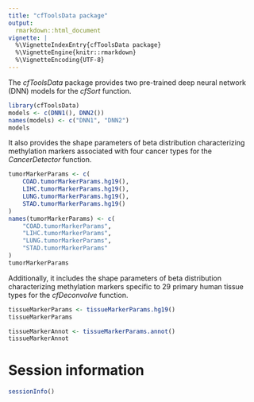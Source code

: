 ```yaml
---
title: "cfToolsData package"
output:
  rmarkdown::html_document
vignette: |
  %\VignetteIndexEntry{cfToolsData package}
  %\VignetteEngine{knitr::rmarkdown}
  %\VignetteEncoding{UTF-8}
---
```


The *cfToolsData* package provides two pre-trained deep neural network (DNN) 
models for the *cfSort* function.

```r
library(cfToolsData)
models <- c(DNN1(), DNN2())
names(models) <- c("DNN1", "DNN2")
models
```

It also provides the shape parameters of beta distribution characterizing 
methylation markers associated with four cancer types for the *CancerDetector* 
function.

```r
tumorMarkerParams <- c(
    COAD.tumorMarkerParams.hg19(),
    LIHC.tumorMarkerParams.hg19(),
    LUNG.tumorMarkerParams.hg19(),
    STAD.tumorMarkerParams.hg19()
)
names(tumorMarkerParams) <- c(
    "COAD.tumorMarkerParams",
    "LIHC.tumorMarkerParams",
    "LUNG.tumorMarkerParams",
    "STAD.tumorMarkerParams"
)
tumorMarkerParams
```

Additionally, it includes the shape parameters of beta distribution 
characterizing methylation markers specific to 29 primary human tissue types 
for the *cfDeconvolve* function.

```r
tissueMarkerParams <- tissueMarkerParams.hg19()
tissueMarkerParams

tissueMarkerAnnot <- tissueMarkerParams.annot()
tissueMarkerAnnot
```

# Session information

```r
sessionInfo()
```
